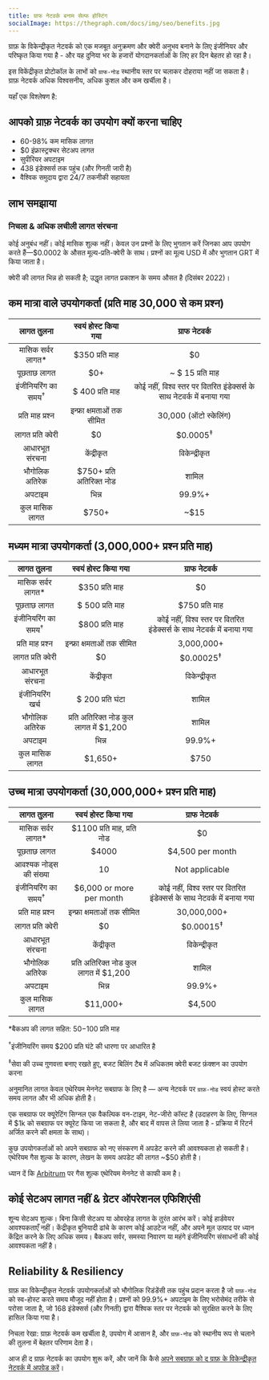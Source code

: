 ```yaml
---
title: ग्राफ नेटवर्क बनाम सेल्फ होस्टिंग
socialImage: https://thegraph.com/docs/img/seo/benefits.jpg
---
```


ग्राफ़ के विकेन्द्रीकृत नेटवर्क को एक मजबूत अनुक्रमण और क्वेरी अनुभव बनाने के लिए इंजीनियर और परिष्कृत किया गया है - और यह दुनिया भर के हजारों योगदानकर्ताओं के लिए हर दिन बेहतर हो रहा है।

इस विकेंद्रीकृत प्रोटोकॉल के लाभों को `ग्राफ-नोड` स्थानीय स्तर पर चलाकर दोहराया नहीं जा सकता है। ग्राफ़ नेटवर्क अधिक विश्वसनीय, अधिक कुशल और कम खर्चीला है।

यहाँ एक विश्लेषण है:

## आपको ग्राफ़ नेटवर्क का उपयोग क्यों करना चाहिए

- 60-98% कम मासिक लागत
- $0 इंफ्रास्ट्रक्चर सेटअप लागत
- सुपीरियर अपटाइम
- 438 इंडेक्सर्स तक पहुंच (और गिनती जारी है)
- वैश्विक समुदाय द्वारा 24/7 तकनीकी सहायता

## लाभ समझाया

### निचला & अधिक लचीली लागत संरचना

कोई अनुबंध नहीं। कोई मासिक शुल्क नहीं। केवल उन प्रश्नों के लिए भुगतान करें जिनका आप उपयोग करते हैं—$0.0002 के औसत मूल्य-प्रति-क्वेरी के साथ। प्रश्नों का मूल्य USD में और भुगतान GRT में किया जाता है।

क्वेरी की लागत भिन्न हो सकती है; उद्धृत लागत प्रकाशन के समय औसत है (दिसंबर 2022)।

## कम मात्रा वाले उपयोगकर्ता (प्रति माह 30,000 से कम प्रश्न)

| लागत तुलना | स्वयं होस्ट किया गया | ग्राफ नेटवर्क |
| :-: | :-: | :-: |
| मासिक सर्वर लागत\* | $350 प्रति माह | $0 |
| पूछताछ लागत | $0+ | ~ $ 15 प्रति माह |
| इंजीनियरिंग का समय<sup>†</sup> | $ 400 प्रति माह | कोई नहीं, विश्व स्तर पर वितरित इंडेक्सर्स के साथ नेटवर्क में बनाया गया |
| प्रति माह प्रश्न | इन्फ्रा क्षमताओं तक सीमित | 30,000 (ऑटो स्केलिंग) |
| लागत प्रति क्वेरी | $0 | $0.0005<sup>‡</sup> |
| आधारभूत संरचना | केंद्रीकृत | विकेन्द्रीकृत |
| भौगोलिक अतिरेक | $750+ प्रति अतिरिक्त नोड | शामिल |
| अपटाइम | भिन्न | 99.9%+ |
| कुल मासिक लागत | <span className="highlight-row" />$750+ | ~$15 |

## मध्यम मात्रा उपयोगकर्ता (3,000,000+ प्रश्न प्रति माह)

| लागत तुलना | स्वयं होस्ट किया गया | ग्राफ नेटवर्क |
| :-: | :-: | :-: |
| मासिक सर्वर लागत\* | $350 प्रति माह | $0 |
| पूछताछ लागत | $ 500 प्रति माह | $750 प्रति माह |
| इंजीनियरिंग का समय<sup>†</sup> | $800 प्रति माह | कोई नहीं, विश्व स्तर पर वितरित इंडेक्सर्स के साथ नेटवर्क में बनाया गया |
| प्रति माह प्रश्न | इन्फ्रा क्षमताओं तक सीमित | 3,000,000+ |
| लागत प्रति क्वेरी | $0 | $0.00025<sup>‡</sup> |
| आधारभूत संरचना | केंद्रीकृत | विकेन्द्रीकृत |
| इंजीनियरिंग खर्च | $ 200 प्रति घंटा | शामिल |
| भौगोलिक अतिरेक | प्रति अतिरिक्त नोड कुल लागत में $1,200 | शामिल |
| अपटाइम | भिन्न | 99.9%+ |
| कुल मासिक लागत | <span className="highlight-row" /> $1,650+ | $750 |

## उच्च मात्रा उपयोगकर्ता (30,000,000+ प्रश्न प्रति माह)

| लागत तुलना | स्वयं होस्ट किया गया | ग्राफ नेटवर्क |
| :-: | :-: | :-: |
| मासिक सर्वर लागत\* | $1100 प्रति माह, प्रति नोड | $0 |
| पूछताछ लागत | $4000 | $4,500 per month |
| आवश्यक नोड्स की संख्या | 10 | Not applicable |
| इंजीनियरिंग का समय<sup>†</sup> | $6,000 or more per month | कोई नहीं, विश्व स्तर पर वितरित इंडेक्सर्स के साथ नेटवर्क में बनाया गया |
| प्रति माह प्रश्न | इन्फ्रा क्षमताओं तक सीमित | 30,000,000+ |
| लागत प्रति क्वेरी | $0 | $0.00015<sup>‡</sup> |
| आधारभूत संरचना | केंद्रीकृत | विकेन्द्रीकृत |
| भौगोलिक अतिरेक | प्रति अतिरिक्त नोड कुल लागत में $1,200 | शामिल |
| अपटाइम | भिन्न | 99.9%+ |
| कुल मासिक लागत | <span className="highlight-row" /> $11,000+ | $4,500 |

\*बैकअप की लागत सहित: $50-$100 प्रति माह

<sup>†</sup>इंजीनियरिंग समय $200 प्रति घंटे की धारणा पर आधारित है

<sup>‡</sup>सेवा की उच्च गुणवत्ता बनाए रखते हुए, बजट बिलिंग टैब में अधिकतम क्वेरी बजट फ़ंक्शन का उपयोग करना

अनुमानित लागत केवल एथेरियम मेननेट सबग्राफ के लिए है — अन्य नेटवर्क पर `ग्राफ़-नोड` स्वयं होस्ट करते समय लागत और भी अधिक होती है।

एक सबग्राफ पर क्यूरेटिंग सिग्नल एक वैकल्पिक वन-टाइम, नेट-जीरो कॉस्ट है (उदाहरण के लिए, सिग्नल में $1k को सबग्राफ पर क्यूरेट किया जा सकता है, और बाद में वापस ले लिया जाता है - प्रक्रिया में रिटर्न अर्जित करने की क्षमता के साथ)।

कुछ उपयोगकर्ताओं को अपने सबग्राफ को नए संस्करण में अपडेट करने की आवश्यकता हो सकती है। एथेरियम गैस शुल्क के कारण, लेखन के समय अपडेट की लागत ~$50 होती है।

ध्यान दें कि [Arbitrum](/arbitrum/arbitrum-faq) पर गैस शुल्क एथेरियम मेननेट से काफी कम है।

## कोई सेटअप लागत नहीं & ग्रेटर ऑपरेशनल एफिशिएंसी

शून्य सेटअप शुल्क। बिना किसी सेटअप या ओवरहेड लागत के तुरंत आरंभ करें। कोई हार्डवेयर आवश्यकताएँ नहीं। केंद्रीकृत बुनियादी ढांचे के कारण कोई आउटेज नहीं, और अपने मूल उत्पाद पर ध्यान केंद्रित करने के लिए अधिक समय। बैकअप सर्वर, समस्या निवारण या महंगे इंजीनियरिंग संसाधनों की कोई आवश्यकता नहीं है।

## Reliability & Resiliency

ग्राफ़ का विकेन्द्रीकृत नेटवर्क उपयोगकर्ताओं को भौगोलिक रिडंडेंसी तक पहुंच प्रदान करता है जो `ग्राफ़-नोड` को स्व-होस्ट करते समय मौजूद नहीं होता है। प्रश्नों को 99.9%+ अपटाइम के लिए भरोसेमंद तरीके से परोसा जाता है, जो 168 इंडेक्सर्स (और गिनती) द्वारा वैश्विक स्तर पर नेटवर्क को सुरक्षित करने के लिए हासिल किया गया है।

निचला रेखा: ग्राफ़ नेटवर्क कम खर्चीला है, उपयोग में आसान है, और `ग्राफ़-नोड` को स्थानीय रूप से चलाने की तुलना में बेहतर परिणाम देता है।

आज ही द ग्राफ़ नेटवर्क का उपयोग शुरू करें, और जानें कि कैसे [अपने सबग्राफ़ को द ग्राफ़ के विकेन्द्रीकृत नेटवर्क में अपग्रेड करें](/cookbook/upgrading-a-subgraph)।
